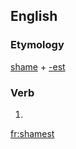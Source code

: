 ==English==

===Etymology===
[[shame]] + [[-est]]

===Verb===
{{head|en|verb form}}

# {{en-archaic second-person singular of|shame|lang=en}}

[[fr:shamest]]